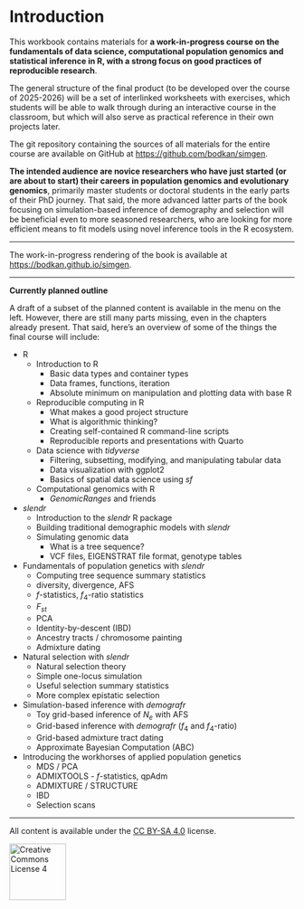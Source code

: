 # Introduction {.unnumbered}

This workbook contains materials for **a work-in-progress course on the
fundamentals of data science, computational population genomics and statistical
inference in R, with a strong focus on good practices of reproducible research**.

The general structure
of the final product (to be developed over the course of 2025-2026) will
be a set of interlinked worksheets with exercises, which students will be
able to walk through during an interactive course in the classroom, but which
will also serve as practical reference in their own projects later.

The git repository containing the sources of all materials for the entire course
are available on GitHub at <https://github.com/bodkan/simgen>.

**The intended audience are novice researchers who have just started (or are
about to start) their careers in population genomics and evolutionary genomics**,
primarily master students or doctoral students in the early parts of their
PhD journey. That said, the more advanced latter parts of the book focusing on
simulation-based inference of demography and selection will be beneficial even
to more seasoned researchers, who are looking for more efficient
means to fit models using novel inference tools in the R ecosystem.

---

The work-in-progress rendering of the book is available at
<https://bodkan.github.io/simgen>.

---

**Currently planned outline**

A draft of a subset of the planned content is available in the menu on the left.
However, there are still many parts missing, even in the chapters already
present. That said, here's an overview of some of the things the final course
will include:

- R
  - Introduction to R
    - Basic data types and container types
    - Data frames, functions, iteration
    - Absolute minimum on manipulation and plotting data with base R
  
  - Reproducible computing in R
    - What makes a good project structure
    - What is algorithmic thinking?
    - Creating self-contained R command-line scripts
    - Reproducible reports and presentations with Quarto

  - Data science with _tidyverse_
    - Filtering, subsetting, modifying, and manipulating tabular data
    - Data visualization with ggplot2
    - Basics of spatial data science using _sf_

  - Computational genomics with R
    - _GenomicRanges_ and friends

- _slendr_
  - Introduction to the _slendr_ R package
  - Building traditional demographic models with _slendr_
  - Simulating genomic data
    - What is a tree sequence?
    - VCF files, EIGENSTRAT file format, genotype tables

- Fundamentals of population genetics with _slendr_
  - Computing tree sequence summary statistics
  - diversity, divergence, AFS
  - $f$-statistics, $f_4$-ratio statistics
  - $F_{st}$
  - PCA
  - Identity-by-descent (IBD)
  - Ancestry tracts / chromosome painting
  - Admixture dating

- Natural selection with _slendr_
  - Natural selection theory
  - Simple one-locus simulation
  - Useful selection summary statistics
  - More complex epistatic selection

- Simulation-based inference with _demografr_
  - Toy grid-based inference of $N_e$ with AFS
  - Grid-based inference with _demografr_ ($f_4$ and $f_4$-ratio)
  - Grid-based admixture tract dating
  - Approximate Bayesian Computation (ABC)

- Introducing the workhorses of applied population genetics
  - MDS / PCA
  - ADMIXTOOLS - $f$-statistics, qpAdm
  - ADMIXTURE / STRUCTURE
  - IBD
  - Selection scans
  
---

All content is available under the [CC BY-SA 4.0](https://creativecommons.org/licenses/by-sa/4.0/) license.

<a rel="license" href="https://creativecommons.org/licenses/by-sa/4.0/"><img alt="Creative Commons License 4" style="border-width:0; width: 100px" src="https://mirrors.creativecommons.org/presskit/buttons/88x31/png/by-sa.png" /></a>